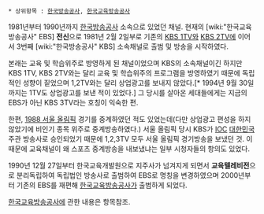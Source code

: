  * 상위항목 : [[한국방송공사]], [[한국교육방송공사]] 

1981년부터 1990년까지 [[한국방송공사]] 소속으로 있었던 채널. 현재의 [wiki:"한국교육방송공사" EBS] '''전신'''으로 1981년 2월 2일부로 기존의 [[KBS 1TV]]와 [[KBS 2TV]]에 이어서 3번째 [wiki:"한국방송공사" KBS] 소속채널로 출범 및 방송을 시작하였다. 

본래는 교육 및 학습위주로 방영하게 된 채널이었으며 KBS의 소속채널이긴 하지만 KBS 1TV, KBS 2TV와는 달리 교육 및 학습위주의 프로그램을 방영하였기 때문에 독립적인 성향이 짙었으며 1,2TV와는 달리 상업광고를 보내지 않았다.[* 1994년 9월 30일까지는 1TV도 상업광고를 보낸 적이 있었다.] 그 당시를 살아온 세대들에게는 지금의 EBS가 아닌 KBS 3TV라는 호칭이 익숙한 편. 

한편, [[1988 서울 올림픽]] 경기를 중계하였던 적도 있었는데(다만 상업광고 편성을 하지않았기에 비인기 종목 위주로 중계방송하였다.) 서울 올림픽 당시 KBS가 [[IOC]] [[대한민국]] 주관 방송사로 승인되었기 때문에 1,2,3TV 모두 서울 올림픽 경기방송을 보냈던 것. 이 때문에 교육채널이 왜 스포츠 중계방송을 내보냈냐는 일부 시청자들의 항의도 있었다.

1990년 12월 27일부터 한국교육개발원으로 지주사가 넘겨지게 되면서 '''교육텔레비전'''으로 분리독립하여 독립법인 방송사로 출범하여 EBS로 명칭을 변경하였으며 2000년부터 기존의 EBS를 재편해 [[한국교육방송공사]]가 출범하게 되었다.

[[한국교육방송공사]]에 관한 내용은 항목참조. 
